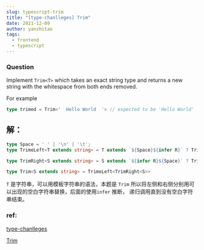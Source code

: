 ```yaml
---
slug: typescript-trim
title: "[type-chanlleges] Trim"
date: 2021-12-09
author: yanzhitao
tags:
  - frontend
  - typescript
---
```

  ### Question  
Implement `Trim<T>` which takes an exact string type and returns a new string with the whitespace from both ends removed.
  
  For example
  
  ```ts
  type trimed = Trim<'  Hello World  '> // expected to be 'Hello World'
  ```
  

## 解：
```ts
type Space = ' ' | '\n' | '\t';
type TrimeLeft<T extends string> = T extends `${Space}${infer R}` ? TrimeLeft<R> : T

type TrimRight<S extends string> = S extends `${infer R}${Space}` ? TrimRight<R> : S

type Trim<S extends string> = TrimeLeft<TrimRight<S>>
```


`T` 是字符串，可以用模板字符串的语法，本题是 `Trim` 所以将左侧和右侧分别用可以出现的空白字符串替换，后面的使用`infer` 推断， 递归调用直到没有空白字符串结束。

### ref:

[type-chanlleges](https://github.com/type-challenges/type-challenges/blob/master/README.zh-CN.md)

[Trim](https://github.com/type-challenges/type-challenges/blob/master/questions/108-medium-trim/README.md)

